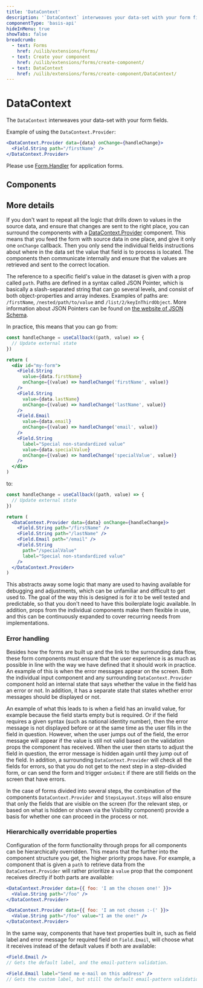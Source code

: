 ```yaml
---
title: 'DataContext'
description: '`DataContext` interweaves your data-set with your form fields.'
componentType: 'basis-api'
hideInMenu: true
showTabs: false
breadcrumb:
  - text: Forms
    href: /uilib/extensions/forms/
  - text: Create your component
    href: /uilib/extensions/forms/create-component/
  - text: DataContext
    href: /uilib/extensions/forms/create-component/DataContext/
---
```



# DataContext

The `DataContext` interweaves your data-set with your form fields.

Example of using the `DataContext.Provider`:

```jsx
<DataContext.Provider data={data} onChange={handleChange}>
  <Field.String path="/firstName" />
</DataContext.Provider>
```

Please use [Form.Handler](/uilib/extensions/forms/advanced-blocks/Form/Handler) for application forms.

## Components

<ListDataContextComponents />

## More details

If you don't want to repeat all the logic that drills down to values in the source data, and ensure that changes are sent to the right place, you can surround the components with a [DataContext.Provider](/uilib/extensions/forms/DataContext/Provider) component. This means that you feed the form with source data in one place, and give it only one `onChange` callback. Then you only send the individual fields instructions about where in the data set the value that field is to process is located. The components then communicate internally and ensure that the values are retrieved and sent to the correct location.

The reference to a specific field's value in the dataset is given with a prop called `path`. Paths are defined in a syntax called JSON Pointer, which is basically a slash-separated string that can go several levels, and consist of both object-properties and array indexes. Examples of paths are: `/firstName`, `/nested/path/to/value` and `/list/2/keyInThirdObject`. More information about JSON Pointers can be found on [the website of JSON Schema](https://json-schema.org/draft/2020-12/relative-json-pointer.html).

In practice, this means that you can go from:

```jsx
const handleChange = useCallback((path, value) => {
  // Update external state
})

return (
  <div id="my-form">
    <Field.String
      value={data.firstName}
      onChange={(value) => handleChange('firstName', value)}
    />
    <Field.String
      value={data.lastName}
      onChange={(value) => handleChange('lastName', value)}
    />
    <Field.Email
      value={data.email}
      onChange={(value) => handleChange('email', value)}
    />
    <Field.String
      label="Special non-standardized value"
      value={data.specialValue}
      onChange={(value) => handleChange('specialValue', value)}
    />
  </div>
)
```

to:

```jsx
const handleChange = useCallback((path, value) => {
  // Update external state
})

return (
  <DataContext.Provider data={data} onChange={handleChange}>
    <Field.String path="/firstName" />
    <Field.String path="/lastName" />
    <Field.Email path="/email" />
    <Field.String
      path="/specialValue"
      label="Special non-standardized value"
    />
  </DataContext.Provider>
)
```

This abstracts away some logic that many are used to having available for debugging and adjustments, which can be unfamiliar and difficult to get used to. The goal of the way this is designed is for it to be well tested and predictable, so that you don't need to have this boilerplate logic available. In addition, props from the individual components make them flexible in use, and this can be continuously expanded to cover recurring needs from implementations.

### Error handling

Besides how the forms are built up and the link to the surrounding data flow, these form components must ensure that the user experience is as much as possible in line with the way we have defined that it should work in practice. An example of this is when the error messages appear on the screen. Both the individual input component and any surrounding `DataContext.Provider` component hold an internal state that says whether the value in the field has an error or not. In addition, it has a separate state that states whether error messages should be displayed or not.

An example of what this leads to is when a field has an invalid value, for example because the field starts empty but is required. Or if the field requires a given syntax (such as national identity number), then the error message is not displayed before or at the same time as the user fills in the field in question. However, when the user jumps out of the field, the error message will appear if the value is still not valid based on the validation props the component has received. When the user then starts to adjust the field in question, the error message is hidden again until they jump out of the field. In addition, a surrounding `DataContext.Provider` will check all the fields for errors, so that you do not get to the next step in a step-divided form, or can send the form and trigger `onSubmit` if there are still fields on the screen that have errors.

In the case of forms divided into several steps, the combination of the components `DataContext.Provider` and `StepsLayout.Steps` will also ensure that only the fields that are visible on the screen (for the relevant step, or based on what is hidden or shown via the Visibility component) provide a basis for whether one can proceed in the process or not.

### Hierarchically overridable properties

Configuration of the form functionality through props for all components can be hierarchically overridden. This means that the further into the component structure you get, the higher priority props have. For example, a component that is given a `path` to retrieve data from the `DataContext.Provider` will rather prioritize a `value` prop that the component receives directly if both parts are available:

```jsx
<DataContext.Provider data={{ foo: 'I am the chosen one!' }}>
  <Value.String path="/foo" />
</DataContext.Provider>
```

```jsx
<DataContext.Provider data={{ foo: 'I am not chosen :-(' }}>
  <Value.String path="/foo" value="I am the one!" />
</DataContext.Provider>
```

In the same way, components that have text properties built in, such as field label and error message for required field on `Field.Email`, will choose what it receives instead of the default values if both are available:

```jsx
<Field.Email />
// Gets the default label, and the email-pattern validation.
```

```jsx
<Field.Email label="Send me e-mail on this address" />
// Gets the custom label, but still the default email-pattern validation.
```
